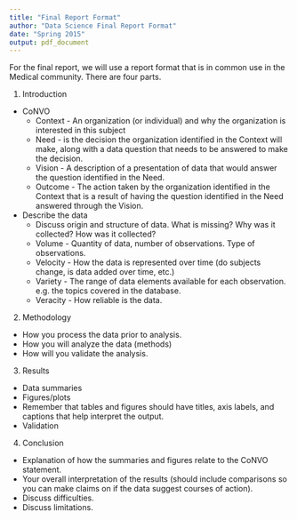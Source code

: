 ```yaml
---
title: "Final Report Format"
author: "Data Science Final Report Format"
date: "Spring 2015"
output: pdf_document
---
```



For the final report, we will use a report format that is in common use in the Medical community.  There are four parts.  


1.  Introduction
  - CoNVO
    - Context - An organization (or individual) and why the organization is interested in this subject 
    -  Need - is the decision the organization identified in the Context will make, along with a data question that needs to be answered to make the decision.
    -  Vision - A description of a presentation of data that would answer the question identified in the Need.
    -  Outcome - The action taken by the organization identified in the Context that is a result of having the question identified in the Need answered through the Vision.
  - Describe the data
    -  Discuss origin and structure of data.  What is missing?  Why was it collected?  How was it collected?
    -  Volume - Quantity of data, number of observations. Type of observations.
    -  Velocity - How the data is represented over time (do subjects change, is data added over time, etc.)
    -  Variety - The range of data elements available for each observation. e.g. the topics covered in the database.
    -  Veracity - How reliable is the data.
    
2.  Methodology
  -  How you process the data prior to analysis.
  -  How you will analyze the data (methods)
  -  How will you validate the analysis.
  
3.  Results
  -  Data summaries
  -  Figures/plots
  -  Remember that tables and figures should have titles, axis labels, and captions that help interpret the output.
  -  Validation

4.  Conclusion
  -  Explanation of how the summaries and figures relate to the CoNVO statement.
  -  Your overall interpretation of the results (should include comparisons so you can make claims on if the data suggest courses of action).
  -  Discuss difficulties.
  -  Discuss limitations.